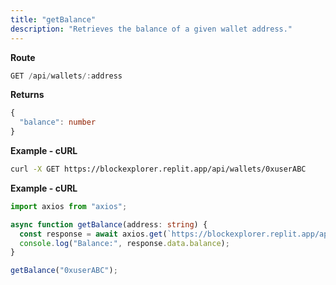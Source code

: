 ```yaml
---
title: "getBalance"
description: "Retrieves the balance of a given wallet address."
---
```


**Route**
```typescript
GET /api/wallets/:address
```

**Returns**
```typescript
{
  "balance": number
}
```

**Example - cURL**
```bash
curl -X GET https://blockexplorer.replit.app/api/wallets/0xuserABC
```

**Example - cURL**
```typescript
import axios from "axios";

async function getBalance(address: string) {
  const response = await axios.get(`https://blockexplorer.replit.app/api/wallets/${address}`);
  console.log("Balance:", response.data.balance);
}

getBalance("0xuserABC");
```
